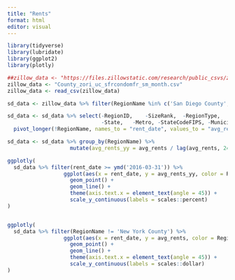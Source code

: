 ```yaml
---
title: "Rents"
format: html
editor: visual
---
```


```r

library(tidyverse)
library(lubridate)
library(ggplot2)
library(plotly)

```

```r


##zillow_data <- "https://files.zillowstatic.com/research/public_csvs/zori/County_zori_sm_month.csv"
zillow_data <- "County_zori_uc_sfrcondomfr_sm_month.csv"
zillow_data <- read_csv(zillow_data)

sd_data <- zillow_data %>% filter(RegionName %in% c('San Diego County','Maricopa County', 'New York County'))

sd_data <- sd_data %>% select(-RegionID,	-SizeRank,	-RegionType,	-StateName,	
                              -State,	-Metro,	-StateCodeFIPS,	-MunicipalCodeFIPS) %>% 
  pivot_longer(!RegionName, names_to = "rent_date", values_to = "avg_rents") 


```

```r

sd_data <- sd_data %>% group_by(RegionName) %>% 
                    mutate(avg_rents_yy = avg_rents / lag(avg_rents, 24) -1)


```

```r

ggplotly(
  sd_data %>% filter(rent_date >= ymd('2016-03-31')) %>% 
                  ggplot(aes(x = rent_date, y = avg_rents_yy, color = RegionName, group = 1)) +
                    geom_point() + 
                    geom_line() +
                    theme(axis.text.x = element_text(angle = 45)) +
                    scale_y_continuous(labels = scales::percent)
)



```

```r

ggplotly(
  sd_data %>% filter(RegionName != 'New York County') %>% 
                  ggplot(aes(x = rent_date, y = avg_rents, color = RegionName, group = 1)) +
                    geom_point() + 
                    geom_line() +
                    theme(axis.text.x = element_text(angle = 45)) +
                    scale_y_continuous(labels = scales::dollar)
)



```
